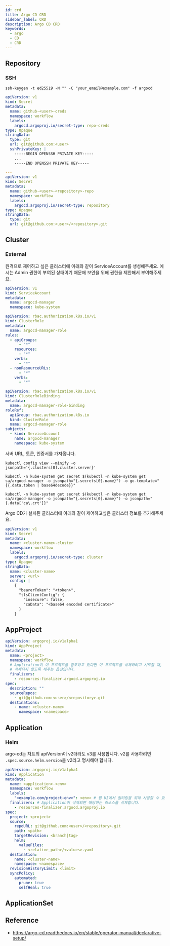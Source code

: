 ```yaml
---
id: crd
title: Argo CD CRD
sidebar_label: CRD
description: Argo CD CRD
keywords:
  - argo
  - CD
  - CRD
---
```


## Repository

### SSH

```shell
ssh-keygen -t ed25519 -N "" -C "your_email@example.com" -f argocd
```

```yaml
apiVersion: v1
kind: Secret
metadata:
  name: github-<user>-creds
  namespace: workflow
  labels:
    argocd.argoproj.io/secret-type: repo-creds
type: Opaque
stringData:
  type: git
  url: git@github.com:<user>
  sshPrivateKey: |
    -----BEGIN OPENSSH PRIVATE KEY-----
    ...
    -----END OPENSSH PRIVATE KEY-----

---
apiVersion: v1
kind: Secret
metadata:
  name: github-<user>-<repository>-repo
  namespace: workflow
  labels:
    argocd.argoproj.io/secret-type: repository
type: Opaque
stringData:
  type: git
  url: git@github.com:<user>/<repository>.git
```

## Cluster

### External

원격으로 제어하고 싶은 클러스터에 아래와 같이 ServiceAccount를 생성해주세요. 예시는 Admin 권한이 부여된 상태이기 때문에 보안을 위해 권한을 제한해서 부여해주세요.

```yaml
apiVersion: v1
kind: ServiceAccount
metadata:
  name: argocd-manager
  namespace: kube-system
```

```yaml
apiVersion: rbac.authorization.k8s.io/v1
kind: ClusterRole
metadata:
  name: argocd-manager-role
rules:
  - apiGroups:
      - "*"
    resources:
      - "*"
    verbs:
      - "*"
  - nonResourceURLs:
      - "*"
    verbs:
      - "*"
```

```yaml
apiVersion: rbac.authorization.k8s.io/v1
kind: ClusterRoleBinding
metadata:
  name: argocd-manager-role-binding
roleRef:
  apiGroup: rbac.authorization.k8s.io
  kind: ClusterRole
  name: argocd-manager-role
subjects:
  - kind: ServiceAccount
    name: argocd-manager
    namespace: kube-system
```

서버 URL, 토큰, 인증서를 가져옵니다.

```shell
kubectl config view --minify -o jsonpath='{.clusters[0].cluster.server}'
```

```shell
kubectl -n kube-system get secret $(kubectl -n kube-system get sa/argocd-manager -o jsonpath="{.secrets[0].name}") -o go-template="{{.data.token | base64decode}}"
```

```shell
kubectl -n kube-system get secret $(kubectl -n kube-system get sa/argocd-manager -o jsonpath="{.secrets[0].name}") -o jsonpath="{.data['ca\.crt']}"
```

Argo CD가 설치된 클러스터에 아래와 같이 제어하고싶은 클러스터 정보를 추가해주세요.

```yaml
apiVersion: v1
kind: Secret
metadata:
  name: <cluster-name>-cluster
  namespace: workflow
  labels:
    argocd.argoproj.io/secret-type: cluster
type: Opaque
stringData:
  name: <cluster-name>
  server: <url>
  config: |
    {
      "bearerToken": "<token>",
      "tlsClientConfig": {
        "insecure": false,
        "caData": "<base64 encoded certificate>"
      }
    }
```

## AppProject

```yaml
apiVersion: argoproj.io/v1alpha1
kind: AppProject
metadata:
  name: <project>
  namespace: workflow
  # Application이 이 프로젝트를 참조하고 있다면 이 프로젝트를 삭제하려고 시도할 때,
  # 삭제되지 않도록 해주는 옵션입니다.
  finalizers:
    - resources-finalizer.argocd.argoproj.io
spec:
  description: ""
  sourceRepos:
    - git@github.com:<user>/<repository>.git
  destinations:
    - name: <cluster-name>
      namespace: <namespace>
```

## Application

### Helm

argo-cd는 차트의 apiVersion이 v2더라도 v3를 사용합니다. v2를 사용하려면 `.spec.source.helm.version`을 v2라고 명시해야 합니다.

```yaml
apiVersion: argoproj.io/v1alpha1
kind: Application
metadata:
  name: <application>-<env>
  namespace: workflow
  labels:
    "<example.com/project-env>": <env> # 웹 UI에서 필터링을 위해 사용할 수 있습니다.
  finalizers: # Application이 삭제되면 해당하는 리소스를 삭제합니다.
    - resources-finalizer.argocd.argoproj.io
spec:
  project: <project>
  source:
    repoURL: git@github.com:<user>/<repository>.git
    path: <path>
    targetRevision: <branch|tag>
    helm:
      valueFiles:
        - <relative_path>/<values>.yaml
  destination:
    name: <cluster-name>
    namespace: <namespace>
  revisionHistoryLimit: <limit>
  syncPolicy:
    automated:
      prune: true
      selfHeal: true
```

## ApplicationSet

## Reference

- https://argo-cd.readthedocs.io/en/stable/operator-manual/declarative-setup/
